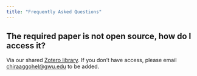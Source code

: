 ```yaml
---
title: "Frequently Asked Questions"
---
```


## The required paper is not open source, how do I access it?

Via our shared [Zotero library](https://www.zotero.org/groups/6113424/pubh-/library). If you don't have access, please email [chiraaggohel@gwu.edu](mailto:chiraaggohel@gwu.edu) to be added.